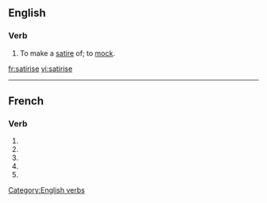 ==English==
===Verb===
{{en-verb|satiris|ing}}
# To make a [[satire]] of; to [[mock]].

[[Category:English verbs]]

[[fr:satirise]]
[[vi:satirise]]

----
{{see|satirisé}}
==French==

===Verb===
{{fr-verb-form}}

# {{form of|[[first-person|First-person]] [[singular]] [[present indicative]]|satiriser|lang=French}}
# {{form of|[[third-person|Third-person]] [[singular]] [[present indicative]]| satiriser|lang=French}}
# {{form of|First-person singular [[present subjunctive]]|satiriser|lang=French}}
# {{form of|[[third-person|Third-person]] singular [[present subjunctive]]| satiriser|lang=French}}
# {{form of|Second-person singular [[imperative]]|satiriser |lang=French}}


{{rfc-auto}}
